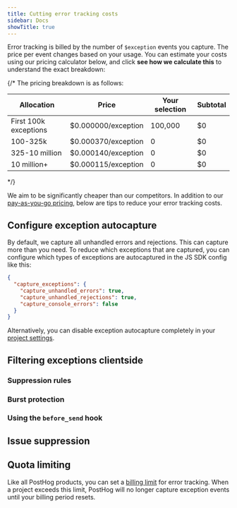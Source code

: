 ```yaml
---
title: Cutting error tracking costs
sidebar: Docs
showTitle: true
---
```


Error tracking is billed by the number of `$exception` events you capture. The price per event changes based on your usage. You can estimate your costs using our pricing calculator below, and click **see how we calculate this** to understand the exact breakdown:


<Pricing productType="error_tracking" />

{/* 
The pricing breakdown is as follows:

| Allocation | Price | Your selection | Subtotal |
|------------|-------|----------------|----------|
| First 100k exceptions | $0.000000/exception | 100,000 | $0 |
| 100-325k | $0.000370/exception | 0 | $0 |
| 325-10 million | $0.000140/exception | 0 | $0 |
| 10 million+ | $0.000115/exception | 0 | $0 | 
*/}

We aim to be significantly cheaper than our competitors. In addition to our [pay-as-you-go pricing](/pricing), below are tips to reduce your error tracking costs.

## Configure exception autocapture

By default, we capture all unhandled errors and rejections. This can capture more than you need. To reduce which exceptions that are captured, you can configure which types of exceptions are autocaptured in the JS SDK config like this: 

```json
{
  "capture_exceptions": {
    "capture_unhandled_errors": true,
    "capture_unhandled_rejections": true,
    "capture_console_errors": false
  }
}
```

Alternatively, you can disable exception autocapture completely in your [project settings](https://us.posthog.com/error_tracking/configuration).

## Filtering exceptions clientside

### Suppression rules


<SuppressionRules />

### Burst protection


<BurstProtection />

### Using the `before_send` hook


<BeforeSendHook />

## Issue suppression


<IssueSuppression />

## Quota limiting

Like all PostHog products, you can set a [billing limit](https://us.posthog.com/organization/billing) for error tracking. When a project exceeds this limit, PostHog will no longer capture exception events until your billing period resets.
